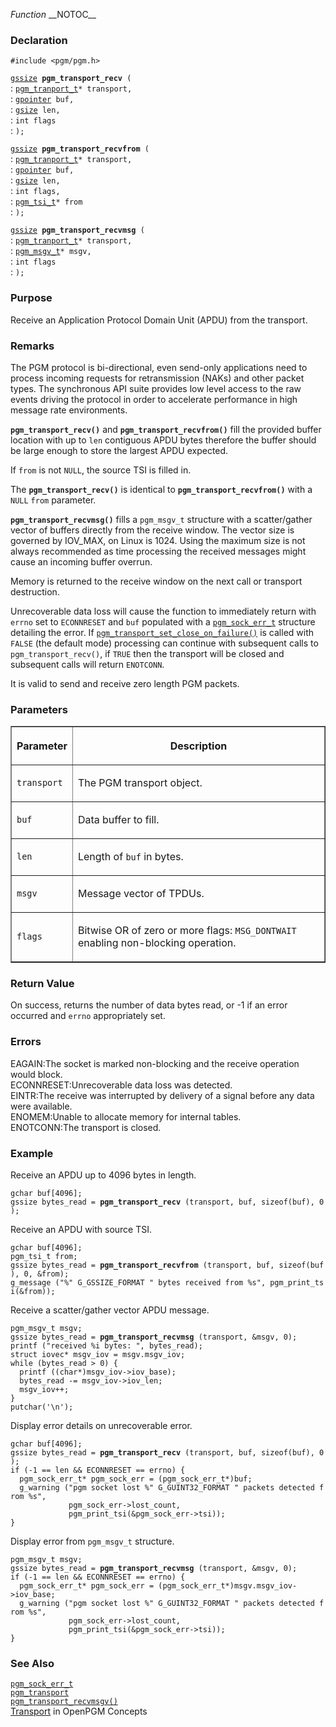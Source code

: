 ﻿''Function''
__NOTOC__
=== Declaration ===
<tt>#include <pgm/pgm.h></tt>

<tt>[http://library.gnome.org/devel/glib/stable/glib-Basic-Types.html#gssize gssize] '''pgm_transport_recv''' (</tt><br>
: <tt>[[OpenPGM C Reference/pgm_transport_t|pgm_tranport_t]]*     transport,</tt><br>
: <tt>[http://library.gnome.org/devel/glib/stable/glib-Basic-Types.html#gpointer gpointer]              buf,</tt><br>
: <tt>[http://library.gnome.org/devel/glib/stable/glib-Basic-Types.html#gsize gsize] len,</tt><br>
: <tt>int flags</tt><br>
: <tt>);</tt>

<tt>[http://library.gnome.org/devel/glib/stable/glib-Basic-Types.html#gssize gssize] '''pgm_transport_recvfrom''' (</tt><br>
: <tt>[[OpenPGM C Reference/pgm_transport_t|pgm_tranport_t]]*     transport,</tt><br>
: <tt>[http://library.gnome.org/devel/glib/stable/glib-Basic-Types.html#gpointer gpointer]              buf,</tt><br>
: <tt>[http://library.gnome.org/devel/glib/stable/glib-Basic-Types.html#gsize gsize] len,</tt><br>
: <tt>int flags,</tt><br>
: <tt>[[OpenPGM C Reference/pgm_tsi_t|pgm_tsi_t]]* from</tt><br>
: <tt>);</tt>

<tt>[http://library.gnome.org/devel/glib/stable/glib-Basic-Types.html#gssize gssize] '''pgm_transport_recvmsg''' (</tt><br>
: <tt>[[OpenPGM C Reference/pgm_transport_t|pgm_tranport_t]]*     transport,</tt><br>
: <tt>[[OpenPGM C Reference/pgm_msgv_t|pgm_msgv_t]]*     msgv,</tt><br>
: <tt>int flags</tt><br>
: <tt>);</tt>

=== Purpose ===
Receive an Application Protocol Domain Unit (APDU) from the transport.

=== Remarks ===
The PGM protocol is bi-directional, even send-only applications need to process incoming requests for retransmission (NAKs) and other packet types.  The synchronous API suite provides low level access to the raw events driving the protocol in order to accelerate performance in high message rate environments.

<tt>'''pgm_transport_recv()'''</tt> and <tt>'''pgm_transport_recvfrom()'''</tt> fill the provided buffer location with up to <tt>len</tt> contiguous APDU bytes therefore the buffer should be large enough to store the largest APDU expected.

If <tt>from</tt> is not <tt>NULL</tt>, the source TSI is filled in.

The <tt>'''pgm_transport_recv()'''</tt> is identical to <tt>'''pgm_transport_recvfrom()'''</tt> with a <tt>NULL</tt> <tt>from</tt> parameter.

<tt>'''pgm_transport_recvmsg()'''</tt> fills a <tt>pgm_msgv_t</tt> structure with a scatter/gather vector of buffers directly from the receive window.  The vector size is governed by IOV_MAX, on Linux is 1024.  Using the maximum size is not always recommended as time processing the received messages might cause an incoming buffer overrun.

Memory is returned to the receive window on the next call or transport destruction.

Unrecoverable data loss will cause the function to immediately return with <tt>errno</tt> set to <tt>ECONNRESET</tt> and <tt>buf</tt> populated with a <tt>[[OpenPGM C Reference/pgm_sock_err_t|pgm_sock_err_t]]</tt> structure detailing the error.  If <tt>[[OpenPGM C Reference/pgm_transport_set_close_on_failure()|pgm_transport_set_close_on_failure()]]</tt> is called with <tt>FALSE</tt> (the default mode) processing can continue with subsequent calls to <tt>pgm_transport_recv()</tt>, if <tt>TRUE</tt> then the transport will be closed and subsequent calls will return <tt>ENOTCONN</tt>.

It is valid to send and receive zero length PGM packets.

=== Parameters ===

<table border="1" cellpadding="5" cellspacing="0">
<tr>
<th>Parameter</th>
<th>Description</th>
</tr>
<tr>
<td><tt>transport</tt></td>
<td>The PGM transport object.</td>
</tr><tr>
<td><tt>buf</tt></td>
<td>Data buffer to fill.</td>
</tr><tr>
<td><tt>len</tt></td>
<td>Length of <tt>buf</tt> in bytes.</td>
</tr><tr>
<td><tt>msgv</tt></td>
<td>Message vector of TPDUs.</td>
</tr><tr>
<td><tt>flags</tt></td>
<td>Bitwise OR of zero or more flags: <tt>MSG_DONTWAIT</tt> enabling non-blocking operation.</td>
</tr>
</table>


=== Return Value ===
On success, returns the number of data bytes read, or -1 if an error occurred and <tt>errno</tt> appropriately set.

=== Errors ===
;EAGAIN:The socket is marked non-blocking and the receive operation would block.
;ECONNRESET:Unrecoverable data loss was detected.
;EINTR:The receive was interrupted by delivery of a signal before any data were available.
;ENOMEM:Unable to allocate memory for internal tables.
;ENOTCONN:The transport is closed.

=== Example ===
Receive an APDU up to 4096 bytes in length.

 gchar buf[4096];
 gssize bytes_read = '''pgm_transport_recv''' (transport, buf, sizeof(buf), 0);

Receive an APDU with source TSI.

 gchar buf[4096];
 pgm_tsi_t from;
 gssize bytes_read = '''pgm_transport_recvfrom''' (transport, buf, sizeof(buf), 0, &from);
 g_message ("%" G_GSSIZE_FORMAT " bytes received from %s", pgm_print_tsi(&from));

Receive a scatter/gather vector APDU message.

 pgm_msgv_t msgv;
 gssize bytes_read = '''pgm_transport_recvmsg''' (transport, &msgv, 0);
 printf ("received %i bytes: ", bytes_read);
 struct iovec* msgv_iov = msgv.msgv_iov;
 while (bytes_read > 0) {
   printf ((char*)msgv_iov->iov_base);
   bytes_read -= msgv_iov->iov_len;
   msgv_iov++;
 }
 putchar('\n');

Display error details on unrecoverable error.

 gchar buf[4096];
 gssize bytes_read = '''pgm_transport_recv''' (transport, buf, sizeof(buf), 0);
 if (-1 == len && ECONNRESET == errno) {
   pgm_sock_err_t* pgm_sock_err = (pgm_sock_err_t*)buf;
   g_warning ("pgm socket lost %" G_GUINT32_FORMAT " packets detected from %s",
              pgm_sock_err->lost_count,
              pgm_print_tsi(&pgm_sock_err->tsi));
 }

Display error from <tt>pgm_msgv_t</tt> structure.

 pgm_msgv_t msgv;
 gssize bytes_read = '''pgm_transport_recvmsg''' (transport, &msgv, 0);
 if (-1 == len && ECONNRESET == errno) {
   pgm_sock_err_t* pgm_sock_err = (pgm_sock_err_t*)msgv.msgv_iov->iov_base;
   g_warning ("pgm socket lost %" G_GUINT32_FORMAT " packets detected from %s",
              pgm_sock_err->lost_count,
              pgm_print_tsi(&pgm_sock_err->tsi));
 }

=== See Also ===
<tt>[[OpenPGM C Reference/pgm_sock_err_t|pgm_sock_err_t]]</tt><br>
<tt>[[OpenPGM C Reference/pgm_transport|pgm_transport]]</tt><br>
<tt>[[OpenPGM C Reference/pgm_transport_recvmsgv()|pgm_transport_recvmsgv()]]</tt><br>
[[OpenPGM Concepts/Transport|Transport]] in OpenPGM Concepts

